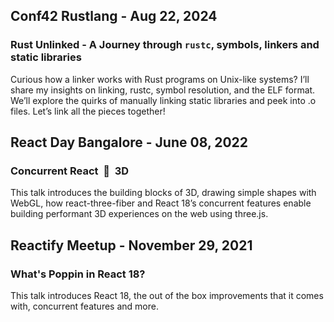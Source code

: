 ## Conf42 Rustlang - Aug 22, 2024

### Rust Unlinked - A Journey through `rustc`, symbols, linkers and static libraries

Curious how a linker works with Rust programs on Unix-like systems? I’ll share my insights on linking, rustc, symbol resolution, and the ELF format. We’ll explore the quirks of manually linking static libraries and peek into .o files. Let’s link all the pieces together!

<YoutubeEmbed
  id="2xs6eGgGvog"
  title="Rust Unlinked: Conf42 Rustlang 2024"
  poster="hqdefault"
  activeClass="lyt-activated youtube-embed--activated border-amber"
  wrapperClass="yt-lite youtube-embed border-amber"
  webp
/>

## React Day Bangalore - June 08, 2022

### Concurrent React&nbsp;&nbsp;💙&nbsp;&nbsp;3D

This talk introduces the building blocks of 3D, drawing simple shapes with WebGL, how react-three-fiber and React 18’s concurrent features enable building performant 3D experiences on the web using three.js.

<YoutubeEmbed
  id="1fF_socjZNU"
  title="React Day Bangalore 2022 - Talk by Shriram Balaji"
  poster="hqdefault"
  activeClass="lyt-activated youtube-embed--activated border-orange"
  wrapperClass="yt-lite youtube-embed border-orange"
  webp
/>

## Reactify Meetup - November 29, 2021

### What's Poppin in React 18?

This talk introduces React 18, the out of the box improvements that it comes with, concurrent features and more.

<YoutubeEmbed
  id="k4ncWtx14Po"
  title="Reactify Meetup - Talk by Shriram Balaji"
  poster="maxresdefault"
  activeClass="lyt-activated youtube-embed--activated border-orange"
  wrapperClass="yt-lite youtube-embed border-teal"
  webp
/>
